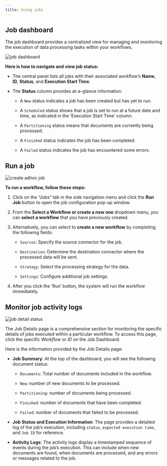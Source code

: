 ```yaml
---
title: Using jobs
---
```

## Job dashboard
The job dashboard provides a centralized view for managing and monitoring the execution of data processing tasks within your workflows.

![job dashboard](/img/platform/04a-Job-Dashboard.png)

**Here is how to navigate and view job status:**

*   The central panel lists all jobs with their associated workflow’s **Name**, **ID**, **Status**, and **Execution Start Time**.
    
*   The **Status** column provides at-a-glance information:
    
    *   A `New` status indicates a job has been created but has yet to run.
        
    *   A `Scheduled` status shows that a job is set to run at a future date and time, as indicated in the ‘Execution Start Time’ column.
        
    *   A `Partitioning` status means that documents are currently being processed.
        
    *   A `Finished` status indicates the job has been completed.
        
    *   A `Failed` status indicates the job has encountered some errors.
        

## Run a job

![create adhoc job](/img/platform/04b-Create-Adhoc-Job.png)

**To run a workflow, follow these steps:**

1.  Click on the “Jobs” tab in the side navigation menu and click the **Run Job** button to open the job configuration pop-up window.
    
2.  From the **Select a Workflow or create a new one** dropdown menu, you can **select a workflow** that you have previously created.
    
3.  Alternatively, you can select to **create a new workflow** by completing the following fields:
    
    *   `Sources`: Specify the source connector for the job.
        
    *   `Destination`: Determine the destination connector where the processed data will be sent.
        
    *   `Strategy`: Select the processing strategy for the data.
        
    *   `Settings`: Configure additional job settings.
        
4.  After you click the ‘Run’ button, the system will run the workflow immediately.
    

## Monitor job activity logs

![job detail status](/img/platform/04c-Jobs-Detail-Status.png)

The Job Details page is a comprehensive section for monitoring the specific details of jobs executed within a particular workflow. To access this page, click the specific _Workflow_ or _ID_ on the Job Dashboard.

Here is the information provided by the Job Details page:

*   **Job Summary**: At the top of the dashboard, you will see the following document status:
    
    *   `Documents`: Total number of documents included in the workflow.
        
    *   `New`: number of new documents to be processed.
        
    *   `Partitioning`: number of documents being processed.
        
    *   `Finished`: number of documents that have been completed.
        
    *   `Failed`: number of documents that failed to be processed.
        
*   **Job Status and Execution Information**: The page provides a detailed log of the job’s execution, including `status`, `expected execution time`, and `Job ID` for reference.
    
*   **Activity Logs**: The activity logs display a timestamped sequence of events during the job’s execution. This can include when new documents are found, when documents are processed, and any errors or messages related to the job.